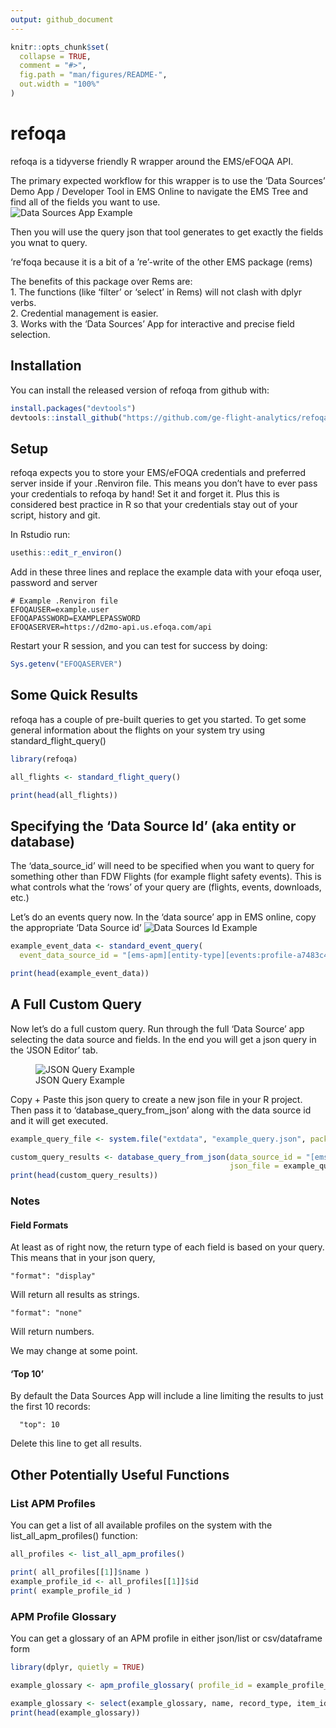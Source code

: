 ```yaml
---
output: github_document
---
```


<!-- README.md is generated from README.Rmd. Please edit that file -->

```r
knitr::opts_chunk$set(
  collapse = TRUE,
  comment = "#>",
  fig.path = "man/figures/README-",
  out.width = "100%"
)
```

# refoqa

<!-- badges: start -->
<!-- badges: end -->

refoqa is a tidyverse friendly R wrapper around the EMS/eFOQA API.  

The primary expected workflow for this wrapper is to use the 'Data Sources' Demo App / Developer Tool in EMS Online to navigate the EMS Tree and find all of the fields you want to use.  
![Data Sources App Example](images/data_source_picker_example.PNG)  

Then you will use the query json that tool generates to get exactly the fields you wnat to query.

're'foqa because it is a bit of a 're'-write of the other EMS package (rems)

The benefits of this package over Rems are:  
1.  The functions (like 'filter' or 'select' in Rems) will not clash with dplyr verbs.  
2.  Credential management is easier.  
3.  Works with the 'Data Sources' App for interactive and precise field selection.  


## Installation

You can install the released version of refoqa from github with:

``` r
install.packages("devtools")
devtools::install_github("https://github.com/ge-flight-analytics/refoqa.git")
```

## Setup

refoqa expects you to store your EMS/eFOQA credentials and preferred server inside if your .Renviron file.
This means you don't have to ever pass your credentials to refoqa by hand!  Set it and forget it.
Plus this is considered best practice in R so that your credentials stay out of your script, history and git.

In Rstudio run:
``` r
usethis::edit_r_environ()
```
Add in these three lines and replace the example data with your efoqa user, password and server
```
# Example .Renviron file
EFOQAUSER=example.user
EFOQAPASSWORD=EXAMPLEPASSWORD
EFOQASERVER=https://d2mo-api.us.efoqa.com/api

```
Restart your R session, and you can test for success by doing:
``` r
Sys.getenv("EFOQASERVER")
```

## Some Quick Results

refoqa has a couple of pre-built queries to get you started.  To get some general information about the flights on your system try using standard_flight_query()

```r
library(refoqa)

all_flights <- standard_flight_query()

print(head(all_flights))

```

## Specifying the 'Data Source Id' (aka entity or database)

The 'data_source_id' will need to be specified when you want to query for something other than FDW Flights (for example flight safety events).
This is what controls what the 'rows' of your query are (flights, events, downloads, etc.)

Let's do an events query now.  In the 'data source' app in EMS online, copy the appropriate 'Data Source id'
![Data Sources Id Example](images/data_source_id_events_example.PNG)  

```r

example_event_data <- standard_event_query(
  event_data_source_id = "[ems-apm][entity-type][events:profile-a7483c449db94a449eb5f67681ee52b0]")

print(head(example_event_data))

```


## A Full Custom Query

Now let's do a full custom query.  Run through the full 'Data Source' app selecting the data source and fields.  In the end you will get a json query in the 'JSON Editor' tab.

![JSON Query Example](images/example_json_query.PNG)  

Copy + Paste this json query to create a new json file in your R project.  Then pass it to 'database_query_from_json' along with the data source id and it will get executed.

```r
example_query_file <- system.file("extdata", "example_query.json", package = "refoqa")
```

```r
custom_query_results <- database_query_from_json(data_source_id = "[ems-core][entity-type][foqa-flights]",
                                                 json_file = example_query_file)
print(head(custom_query_results))
```


### Notes

#### Field Formats

At least as of right now, the return type of each field is based on your query.  This means that in your json query, 
```
"format": "display" 
```
Will return all results as strings.  
```
"format": "none" 
```
Will return numbers.  

We may change at some point.

#### 'Top 10'

By default the Data Sources App will include a line limiting the results to just the first 10 records: 
```
  "top": 10
```
Delete this line to get all results.

## Other Potentially Useful Functions

### List APM Profiles  

You can get a list of all available profiles on the system with the list_all_apm_profiles() function:

```r

all_profiles <- list_all_apm_profiles()

print( all_profiles[[1]]$name )
example_profile_id <- all_profiles[[1]]$id
print( example_profile_id )
```


### APM Profile Glossary  

You can get a glossary of an APM profile in either json/list or csv/dataframe form

```r
library(dplyr, quietly = TRUE)
```

```r

example_glossary <- apm_profile_glossary( profile_id = example_profile_id, glossary_format = "csv" )

example_glossary <- select(example_glossary, name, record_type, item_id, logical_id)
print(head(example_glossary))
```



